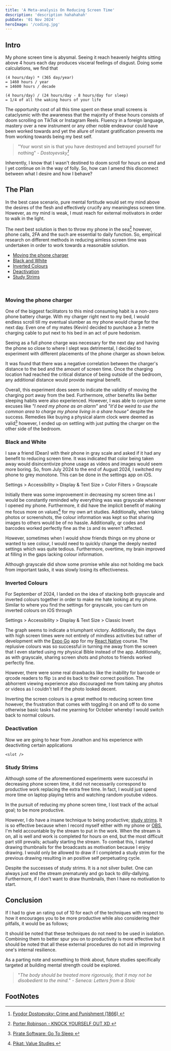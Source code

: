 ```yaml
---
title: 'A Meta-analysis On Reducing Screen Time'
description: 'description hahahahah'
pubDate: '01 Nov 2024'
heroImage: '/coding.jpg'
---
```


## Intro
My phone screen time is abysmal. Seeing it reach heavenly heights sitting above 4 hours each day produces visceral feelings of disgust. Doing some calculations, we find that
```
(4 hours/day) * (365 day/year)
= 1460 hours / year
= 14600 hours / decade

(4 hours/day) / (24 hours/day - 8 hours/day for sleep) 
= 1/4 of all the waking hours of your life
```
The opportunity cost of all this time spent on these small screens is cataclysmic with the awareness that the majority of these hours consists of doom scrolling on TikTok or Instagram Reels. Fluency in a foreign language, mastery over a new instrument or any other noble endeavour could have been worked towards and yet the allure of instant gratification prevents me from working towards being my best self.

> "Your worst sin is that you have destroyed and betrayed yourself for nothing" -
> <cite>Dostoyevsky[^1]</cite>

Inherently, I know that I wasn't destined to doom scroll for hours on end and I yet continue on in the way of folly. So, how can I amend this disconnect between what I desire and how I behave?

## The Plan
In the best case scenario, pure mental fortitude would set my mind above the desires of the flesh and effectively crucify any meaningless screen time. However, as my mind is weak, I must reach for external motivators in order to walk in the light. 

The next best solution is then to throw my phone in the sea[^2] however, phone calls, 2FA and the such are essential to daily function. So, empirical research on different methods in reducing aimless screen time was undertaken in order to work towards a reasonable solution.

- <a href="#moving-the-phone-charger">Moving the phone charger</a>
- <a href="#black-and-white">Black and White</a>
- <a href="#inverted-colours">Inverted Colours</a>
- <a href="#deactivation">Deactivation</a>
- <a href="#study-strims">Study Strims</a>

<a href="https://youtu.be/NocXEwsJGOQ">‎ </a>

### Moving the phone charger
One of the biggest facilitators to this mind consuming habit is a non-zero phone battery charge. With my charger right next to my bed, I would endless scroll till my eventual slumber as my phone would charge for the next day. Even one of my mates (Kevin) decided to purchase a 3 metre charging cable to put next to his bed in an act of pure hedonism.

Seeing as a full phone charge was necessary for the next day and having the phone so close to where I slept was detrimental, I decided to experiment with different placements of the phone charger as shown below.


<ChartCharger />

It was found that there was a negative correlation between the charger's distance to the bed and the amount of screen time. Once the charging location had reached the critical distance of being outside of the bedroom, any additional distance would provide marginal benefit.

Overall, this experiment does seem to indicate the validity of moving the charging port away from the bed. Furthermore, other benefits like better sleeping habits were also experienced. However, I was able to conjure some excuses like *"I need my phone as an alarm"* and *"it'd be weird to use the common area to charge my phone living in a share house"* despite the success. Remedies like buying a physical alarm clock were deemed as valid[^3] however, I ended up on settling with just putting the charger on the other side of the bedroom.

### Black and White
I saw a friend (Dean) with their phone in gray scale and asked if it had any benefit to reducing screen time. It was indicated that color being taken away would disincentivize phone usage as videos and images would seem more boring. So, from July 2024 to the end of August 2024, I switched my phone to grey monotone. This can be done in the settings app on iOS.

Settings > Accessibility > Display & Text Size > Color Filters > Grayscale


<ChartGreyscale />

Initially there was some improvement in decreasing my screen time as I would be constantly reminded why everything was was grayscale whenever I opened my phone. Furthermore, it did have the implicit benefit of making me focus more on values[^4] for my own art studies. Additionally, when taking photos or screenshots, the colour information was kept so that sharing images to others would be of no hassle. Additionally, qr codes and barcodes worked perfectly fine as the `1`s and `0`s weren't affected.

However, sometimes when I would show friends things on my phone or wanted to see colour, I would need to quickly change the deeply nested settings which was quite tedious. Furthermore, overtime, my brain improved at filling in the gaps lacking colour information.

Although grayscale did show some promise while also not holding me back from important tasks, it was slowly losing its effectiveness.

### Inverted Colours
For September of 2024, I landed on the idea of stacking both grayscale and inverted colours together in order to make me hate looking at my phone. Similar to where you find the settings for grayscale, you can turn on inverted colours on iOS through

Settings > Accessibility > Display & Text Size > Classic Invert


<ChartInverted />

The graph seems to indicate a triumphant victory. Additionally, the days with high screen times were not entirely of mindless activities but rather of development with the [Expo Go](https://expo.dev/go) app for my [React Native](https://reactnative.dev/) course. The replusive colours was so successful in turning me away from the screen that I even started using my physical Bible instead of the app. Additionally, as with grayscale, sharing screen shots and photos to friends worked perfectly fine.

However, there were some real drawbacks like the inability for barcode or qrcode readers to flip `1`s and `0`s back to their correct position. The abhorrent viewing experience also discouraged me from taking any photos or videos as I couldn't tell if the photo looked decent.

Inverting the screen colours is a great method to reducing screen time however, the frustration that comes with toggling it on and off to do some otherwise basic tasks had me yearning for October whereby I would switch back to normal colours.

### Deactivation
Now we are going to hear from Jonathon and his experience with deactiviting certain applications

```
<slot />
```

### Study Strims
Although some of the aforementioned experiments were successful in decreasing phone screen time, it did not necessarily correspond to productive work replacing the extra free time. In fact, I would just spend more time on laptop playing tetris and watching random youtube videos.


<ChartLaptopPhone />

In the pursuit of reducing my phone screen time, I lost track of the actual goal; to be more productive.

However, I do have a insane technique to being productive; [study strims](https://www.youtube.com/@RiceL123/streams). It is so effective because when I record myself either with my phone or [OBS](https://obsproject.com/), I'm held accountable by the stream to put in the work. When the stream is on, all is well and work is completed for hours on end, but the most difficult part still prevails; actually starting the stream. To combat this, I started drawing thumbnails for the broadcasts as motivation because I enjoy drawing. I would only be allowed to draw if I completed a study strim for the previous drawing resulting in an positive self perpetuating cycle.

Despite the successes of study strims. It is a not silver bullet. One can always just end the stream prematurely and go back to dilly-dallying. Furthermore, if I don't want to draw thumbnails, then I have no motivation to start.

## Conclusion
If I had to give an rating out of 10 for each of the techniques with respect to how it encourages you to be more productive while also considering their pitfalls, it would be as follows;


<ChartOverall />

It should be noted that these techniques do not need to be used in isolation. Combining them to better spur you on to productivity is more effective but it should be noted that all these external procedures do not aid in improving one's internal resilience. 

As a parting note and something to think about, future studies specifically targeted at building mental strength could be explored. 

> "*The body should be treated more rigorously, that it may not be disobedient to the mind.*" - <cite>Seneca: Letters from a Stoic</cite>

## FootNotes
[^1]: [	Fyodor Dostoevsky: Crime and Punishment (1866) ](https://en.wikipedia.org/wiki/Crime_and_Punishment)

[^2]: [ Porter Robinson - KNOCK YOURSELF OUT XD ](https://youtu.be/lzMkFIw8ETM?t=16)

[^3]: [ Pirate Software: Go To Sleep ](https://youtu.be/iHfFiD4QGE0)

[^4]: [ Pikat: Value Studies ](https://youtu.be/JWTcTUNXcOg)
